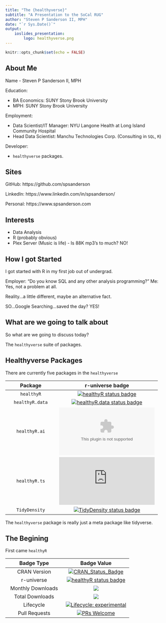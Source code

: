 ```yaml
---
title: "The {healthyverse}"
subtitle: "A Presentation to the SoCal RUG"
author: "Steven P Sanderson II, MPH"
date: "`r Sys.Date()`"
output: 
    ioslides_presentation:
        logo: healthyverse.png
---
```


```r
knitr::opts_chunk$set(echo = FALSE)
```

## About Me

Name - Steven P Sanderson II, MPH

Education:

- BA Economics: SUNY Stony Brook University
- MPH: SUNY Stony Brook University

Employment:

- Data Scientist/IT Manager: NYU Langone Health at Long Island Community Hospital
- Head Data Scientist: Manchu Technologies Corp. (Consulting in `SQL`, `R`)

Developer:

- `healthyverse` packages.

## Sites

GitHub: https://github.com/spsanderson

LinkedIn: https://www.linkedin.com/in/spsanderson/

Personal: https://www.spsanderson.com

## Interests

- Data Analysis
- R (probably obvious)
- Plex Server (Music is life) - Is 88K mp3's to much? NO!

## How I got Started

I got started with R in my first job out of undergrad.

Employer: "Do you know SQL and any other analysis programming?"
Me: Yes, not a problem at all.

Reality...a little different, maybe an alternative fact.

SO...Google Searching...saved the day? YES!

## What are we going to talk about

So what are we going to discuss today?

The `healthyverse` suite of packages.

## Healthyverse Packages

There are currently five packages in the `healthyverse`


| Package | r-universe badge |
|:-------:|:----------------:|
| `healthyR` |  [![healthyR status badge](https://spsanderson.r-universe.dev/badges/healthyR)](https://spsanderson.r-universe.dev) |
| `healthyR.data` |  [![healthyR.data status badge](https://spsanderson.r-universe.dev/badges/healthyR.data)](https://spsanderson.r-universe.dev) |
| `healthyR.ai` | [![healthyR.ai status badge](https://spsanderson.r-universe.dev/badges/healthyR.ai)](https://spsanderson.r-universe.dev) |
| `healthyR.ts` | [![healthyR.ts status badge](https://spsanderson.r-universe.dev/badges/healthyR.ts)](https://spsanderson.r-universe.dev) |
| `TidyDensity` | [![TidyDensity status badge](https://spsanderson.r-universe.dev/badges/TidyDensity)](https://spsanderson.r-universe.dev) |

The `healthyverse` package is really just a meta package like tidyverse.

## The Begining

First came `healthyR`

| Badge Type | Badge Value |
|:----:|:-----:|
|CRAN Version | [![CRAN_Status_Badge](http://www.r-pkg.org/badges/version/healthyR)](https://cran.r-project.org/package=healthyR)|
| r-universe | [![healthyR status badge](https://spsanderson.r-universe.dev/badges/healthyR)](https://spsanderson.r-universe.dev) |
| Monthly Downloads | ![](https://cranlogs.r-pkg.org/badges/healthyR) |
| Total Downloads | ![](https://cranlogs.r-pkg.org/badges/grand-total/healthyR) |
| Lifecycle | [![Lifecycle: experimental](https://img.shields.io/badge/lifecycle-experimental-orange.svg)](https://lifecycle.r-lib.org/articles/stages.html##experimental) |
| Pull Requests | [![PRs Welcome](https://img.shields.io/badge/PRs-welcome-brightgreen.svg?style=flat-square)](https://makeapullrequest.com) |